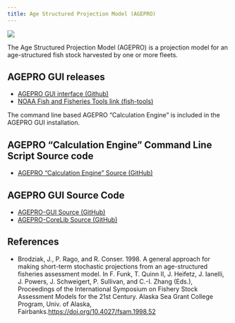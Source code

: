 ```yaml
---
title: Age Structured Projection Model (AGEPRO)
---
```


![](../assets/img/tools-pkg/noaa-icon-agepro-128.png){fig-alt="Age Structured Projection Model (AGEPRO) Icon"}

The Age Structured Projection Model (AGEPRO) is a projection model for an age-structured fish stock harvested by one or more fleets.

## AGEPRO GUI releases

-   [AGEPRO GUI interface (Github)](https://github.com/PIFSCstockassessments/AGEPRO-GUI/releases/)
-   [NOAA Fish and Fisheries Tools link (fish-tools)](https://nmfs-fish-tools.github.io/AGEPRO/)

The command line based AGEPRO "Calculation Engine" is included in the AGEPRO GUI installation.

## AGEPRO "Calculation Engine" Command Line Script Source code

-   [AGEPRO "Calculation Engine" Source (GitHub)](https://github.com/PIFSCstockassessments/AGEPRO)

## AGEPRO GUI Source Code

-   [AGEPRO-GUI Source (GitHub)](https://github.com/PIFSCstockassessments/AGEPRO-GUI)
-   [AGEPRO-CoreLib Source (GitHub)](https://github.com/PIFSCstockassessments/AGEPRO-CoreLib)

## References

-   Brodziak, J., P. Rago, and R. Conser. 1998. A general approach for making short-term stochastic projections from an age-structured fisheries assessment model. In F. Funk, T. Quinn II, J. Heifetz, J. Ianelli, J. Powers, J. Schweigert, P. Sullivan, and C.-I. Zhang (Eds.), Proceedings of the International Symposium on Fishery Stock Assessment Models for the 21st Century. Alaska Sea Grant College Program, Univ. of Alaska, Fairbanks.<https://doi.org/10.4027/fsam.1998.52>
